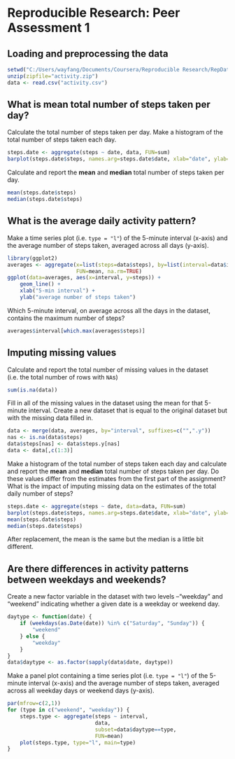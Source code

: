 # Reproducible Research: Peer Assessment 1

## Loading and preprocessing the data

```{r loaddata}
setwd("C:/Users/wayfang/Documents/Coursera/Reproducible Research/RepData_PeerAssessment1")
unzip(zipfile="activity.zip")
data <- read.csv("activity.csv")
```

## What is mean total number of steps taken per day?

Calculate the total number of steps taken per day.  Make a histogram of the total number of steps taken each day.
```{r}
steps.date <- aggregate(steps ~ date, data, FUN=sum)
barplot(steps.date$steps, names.arg=steps.date$date, xlab="date", ylab="steps")
```

Calculate and report the **mean** and **median** total number of steps taken per day.
```{r}
mean(steps.date$steps)
median(steps.date$steps)
```

## What is the average daily activity pattern?

Make a time series plot (i.e. `type = "l"`) of the 5-minute interval (x-axis) and the average number of steps taken, averaged across all days (y-axis).
```{r}
library(ggplot2)
averages <- aggregate(x=list(steps=data$steps), by=list(interval=data$interval),
                      FUN=mean, na.rm=TRUE)
ggplot(data=averages, aes(x=interval, y=steps)) +
    geom_line() +
    xlab("5-min interval") +
    ylab("average number of steps taken")
```

Which 5-minute interval, on average across all the days in the dataset, contains the maximum number of steps?
```{r}
averages$interval[which.max(averages$steps)]
```

## Imputing missing values

Calculate and report the total number of missing values in the dataset (i.e. the total number of rows with `NA`s)

```{r}
sum(is.na(data))
```

Fill in all of the missing values in the dataset using the mean for that 5-minute interval.  Create a new dataset that is equal to the original dataset but with the missing data filled in.

```{r}
data <- merge(data, averages, by="interval", suffixes=c("",".y"))
nas <- is.na(data$steps)
data$steps[nas] <- data$steps.y[nas]
data <- data[,c(1:3)]
```

Make a histogram of the total number of steps taken each day and calculate and report the **mean** and **median** total number of steps taken per day. Do these values differ from the estimates from the first part of the assignment? What is the impact of imputing missing data on the estimates of the total daily number of steps?

```{r}
steps.date <- aggregate(steps ~ date, data=data, FUN=sum)
barplot(steps.date$steps, names.arg=steps.date$date, xlab="date", ylab="steps")
mean(steps.date$steps)
median(steps.date$steps)
```

After replacement, the mean is the same but the median is a little bit different.

## Are there differences in activity patterns between weekdays and weekends?

Create a new factor variable in the dataset with two levels --"weekday" and "weekend" indicating whether a given date is a weekday or weekend day.

```{r, cache=TRUE}
daytype <- function(date) {
    if (weekdays(as.Date(date)) %in% c("Saturday", "Sunday")) {
        "weekend"
    } else {
        "weekday"
    }
}
data$daytype <- as.factor(sapply(data$date, daytype))
```

Make a panel plot containing a time series plot (i.e. `type = "l"`) of the 5-minute interval (x-axis) and the average number of steps taken, averaged across all weekday days or weekend days (y-axis).

```{r}
par(mfrow=c(2,1))
for (type in c("weekend", "weekday")) {
    steps.type <- aggregate(steps ~ interval,
                            data,
                            subset=data$daytype==type,
                            FUN=mean)
    plot(steps.type, type="l", main=type)
}
```
